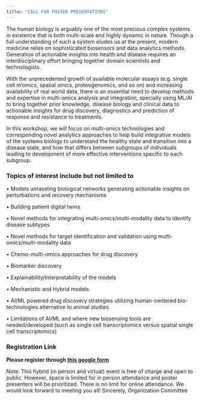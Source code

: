 ```yaml
---
title: "CALL FOR POSTER PRESENTATIONS"
---
```


The human biology is arguably one of the most precious complex systems in existence
that is both multi-scale and highly dynamic in nature. Though a full understanding of such a system eludes us at the present, modern medicine relies on sophisticated biosensors and data analytics methods. Generation of actionable insights into health and disease requires an interdisciplinary effort bringing together domain scientists and technologists.

With the unprecedented growth of available molecular assays (e.g. single cell m’omics, spatial omics, proteogenomics, and so on) and increasing availability of real world data, there is an essential need to develop methods and expertise in multi-omics analysis and integration, specially using ML/AI to bring together prior knowledge, disease biology and clinical data to actionable insights for drug discovery, diagnostics and prediction of response and resistance to treatments.

In this workshop, we will focus on multi-omics technologies and corresponding novel analytics approaches to help build integrative models of the systems biology to understand the healthy state and transition into a disease state, and how that differs between subgroups of individuals leading to development of more effective interventions specific to each subgroup.

### Topics of interest include but not limited to

• Models unraveling biological networks generating actionable insights on perturbations and recovery mechanisms

• Building patient digital twins

• Novel methods for integrating multi-omics/multi-modality data to identify disease subtypes

• Novel methods for target identification and validation using multi-omics/multi-modality data

• Chemo-multi-omics approaches for drug discovery

• Biomarker discovery

• Explainability/Interpretability of the models

• Mechanistic and Hybrid models

• AI/ML powered drug discovery strategies utilizing human-centered bio-technologies alternative to animal studies

• Limitations of AI/ML and where new biosensing tools are needed/developed (such as single cell transcriptomics versus spatial single cell transcriptomics)

### Registration Link

**Please register through [this google form]( https://docs.google.com/forms/d/e/1FAIpQLScq83so2aQntCTdwQauWHZQdFnU6w0FtqrrrOoqub6pmgV14w/viewform?usp=sf_link) **

Note:
This hybrid (in person and virtual) event is free of charge and open to public. However, space is limited for in person attendance and poster presenters will be prioritized. There is no limit for online attendance. We would look forward to meeting you all!
Sincerely,
Organization Committee



